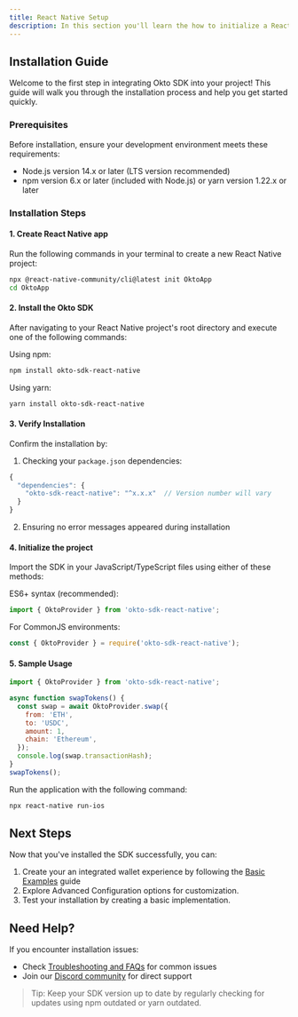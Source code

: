 ```yaml
---
title: React Native Setup
description: In this section you'll learn the how to initialize a React Native project with Okto SDK including a quick sample implementation.
---
```

## Installation Guide
Welcome to the first step in integrating Okto SDK into your project! This guide will walk you through the installation process and help you get started quickly.

### Prerequisites

Before installation, ensure your development environment meets these requirements:

- Node.js version 14.x or later (LTS version recommended)
- npm version 6.x or later (included with Node.js) or yarn version 1.22.x or later

### Installation Steps
#### 1. Create React Native app
Run the following commands in your terminal to create a new React Native project:

```bash
npx @react-native-community/cli@latest init OktoApp
cd OktoApp
``` 

#### 2. Install the Okto SDK
After navigating to your React Native project's root directory and execute one of the following commands:

Using npm:
```bash
npm install okto-sdk-react-native
```
Using yarn:
```bash
yarn install okto-sdk-react-native
``` 

#### 3. Verify Installation
Confirm the installation by:
1. Checking your `package.json` dependencies:
```js
{
  "dependencies": {
    "okto-sdk-react-native": "^x.x.x"  // Version number will vary
  }
}
```

2. Ensuring no error messages appeared during installation

#### 4. Initialize the project
Import the SDK in your JavaScript/TypeScript files using either of these methods:

ES6+ syntax (recommended):

```js
import { OktoProvider } from 'okto-sdk-react-native';
```

For CommonJS environments:

```js
const { OktoProvider } = require('okto-sdk-react-native');
```

#### 5. Sample Usage
```js
import { OktoProvider } from 'okto-sdk-react-native';

async function swapTokens() {
  const swap = await OktoProvider.swap({
    from: 'ETH',
    to: 'USDC',
    amount: 1,
    chain: 'Ethereum',
  });
  console.log(swap.transactionHash);
}
swapTokens();
```
Run the application with the following command:

```bash
npx react-native run-ios
```

## Next Steps
Now that you've installed the SDK successfully, you can:

1. Create your an integrated wallet experience by following the [Basic Examples](https://docs.okto.tech/docs/react-sdk/example-apps/template-app) guide
2. Explore Advanced Configuration options for customization.
3. Test your installation by creating a basic implementation.

## Need Help?
If you encounter installation issues:

- Check [Troubleshooting and FAQs]() for common issues
- Join our [Discord community]() for direct support


> Tip: Keep your SDK version up to date by regularly checking for updates using npm outdated or yarn outdated.

